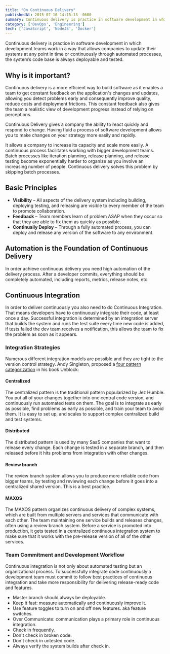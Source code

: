 ```yaml
---
title: "On Continuous Delivery"
publishedAt: 2015-07-10 14:15:13 -0600
summary: Continuous delivery is practice in software development in which development teams work in a way that allows companies to update their systems at any point in time or continuously through automated processes, the system's code base is always deployable and tested.
category: ['DevOps', 'Engineering']
tech: ['JavaScript', 'NodeJS', 'Docker']
---
```


Continuous delivery is practice in software development in which development teams work in a way that allows companies to update their systems at any point in time or continuously through automated processes, the system’s code base is always deployable and tested.

## Why is it important?

Continuous delivery is a more efficient way to build software as it enables a team to get constant feedback on the application's changes and updates, allowing you detect problems early and consequently improve quality, reduce costs and deployment frictions. This constant feedback also gives the team a realistic view of development progress instead of relying on perceptions.

Continuous Delivery gives a company the ability to react quickly and respond to change. Having fluid a process of software development allows you to make changes on your strategy more easily and rapidly.


It allows a company to increase its capacity and scale more easily. A continuous process facilitates working with bigger development teams. Batch processes like iteration planning, release planning, and release testing become exponentially harder to organize as you involve an increasing number of people. Continuous delivery solves this problem by skipping batch processes.

## Basic Principles

- __Visibility__ – All aspects of the delivery system including building, deploying testing, and releasing are visible to every member of the team to promote collaboration.
- __Feedback__ – Team members learn of problem ASAP when they occur so that they are able to fix them as quickly as possible.
- __Continually Deploy__ – Through a fully automated process, you can deploy and release any version of the software to any environment.

## Automation is the Foundation of Continuous Delivery

In order achieve continuous delivery you need high automation of the delivery process. After a developer commits, everything should be completely automated, including reports, metrics, release notes, etc.

## Continuous Integration

In order to deliver continuously you also need to do Continuous Integration. That means developers have to continuously integrate their code, at least once a day. Successful integration is determined by an integration server that builds the system and runs the test suite every time new code is added, if tests failed the dev team receives a notification, this allows the team to fix the problem as soon as it appears.

### Integration Strategies
Numerous different integration models are possible and they are tight to the version control strategy. Andy Singleton, proposed a [four pattern categorization](http://continuousagile.com/unblock/cd_four_patterns.html) in his book Unblock:

#### Centralized
The centralized pattern is the traditional pattern popularized by Jez Humble. You put all of your changes together into one central code version, and continuously run automated tests on them. The goal is to integrate as early as possible, find problems as early as possible, and train your team to avoid them. It is easy to set up, and scales to support complex centralized build and test systems.

#### Distributed
The distributed pattern is used by many SaaS companies that want to release every change. Each change is tested in a separate branch, and then released before it hits problems from integration with other changes.

#### Review branch
The review branch system allows you to produce more reliable code from bigger teams, by testing and reviewing each change before it goes into a centralized shared version. This is a best practice.

#### MAXOS
The MAXOS pattern organizes continuous delivery of complex systems, which are built from multiple servers and services that communicate with each other. The team maintaining one service builds and releases changes, often using a review branch system. Before a service is promoted into production, it gets tested in a centralized continuous integration system to make sure that it works with the pre-release version of all of the other services.

### Team Commitment and Development Workflow

Continuous integration is not only about automated testing but an organizational process. To successfully integrate code continuously a development team must commit to follow best practices of continuous integration and take more responsibility for delivering release-ready code and features.

- Master branch should always be deployable.
- Keep it fast: measure automatically and continuously improve it.
- Use feature toggles to turn on and off new features. aka feature switches.
- Over Communicate: communication plays a primary role in continuous integration.
- Check in frequently.
- Don't check in broken code.
- Don't check in untested code.
- Always verify the system builds after check in.

